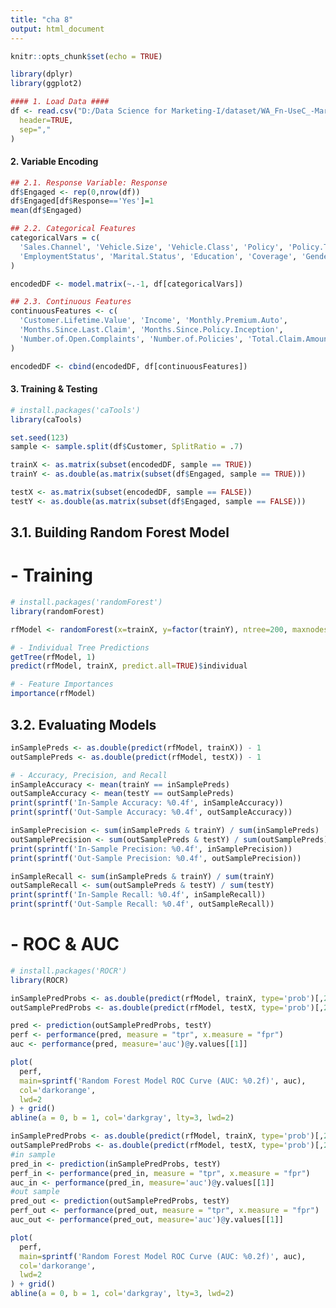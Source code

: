 ---
title: "cha 8"
output: html_document
---

```{r setup, include=FALSE}
knitr::opts_chunk$set(echo = TRUE)
```
```{r}
library(dplyr)
library(ggplot2)
```

```{r}
#### 1. Load Data ####
df <- read.csv("D:/Data Science for Marketing-I/dataset/WA_Fn-UseC_-Marketing-Customer-Value-Analysis.csv", 
  header=TRUE, 
  sep=","
)
```
#### 2. Variable Encoding ####

```{r}
## 2.1. Response Variable: Response
df$Engaged <- rep(0,nrow(df))
df$Engaged[df$Response=='Yes']=1
mean(df$Engaged)
```

```{r}
## 2.2. Categorical Features
categoricalVars = c(
  'Sales.Channel', 'Vehicle.Size', 'Vehicle.Class', 'Policy', 'Policy.Type',
  'EmploymentStatus', 'Marital.Status', 'Education', 'Coverage', 'Gender'
)

encodedDF <- model.matrix(~.-1, df[categoricalVars])
```

```{r}
## 2.3. Continuous Features
continuousFeatures <- c(
  'Customer.Lifetime.Value', 'Income', 'Monthly.Premium.Auto',
  'Months.Since.Last.Claim', 'Months.Since.Policy.Inception',
  'Number.of.Open.Complaints', 'Number.of.Policies', 'Total.Claim.Amount'
)

encodedDF <- cbind(encodedDF, df[continuousFeatures])
```

#### 3. Training & Testing ####

```{r}
# install.packages('caTools')
library(caTools)
```

```{r}
set.seed(123)
sample <- sample.split(df$Customer, SplitRatio = .7)
```

```{r}
trainX <- as.matrix(subset(encodedDF, sample == TRUE))
trainY <- as.double(as.matrix(subset(df$Engaged, sample == TRUE)))
```

```{r}
testX <- as.matrix(subset(encodedDF, sample == FALSE))
testY <- as.double(as.matrix(subset(df$Engaged, sample == FALSE)))
```

## 3.1. Building Random Forest Model

# - Training
```{r}
# install.packages('randomForest')
library(randomForest)
```
```{r}
rfModel <- randomForest(x=trainX, y=factor(trainY), ntree=200, maxnodes=24)
```

```{r}
# - Individual Tree Predictions
getTree(rfModel, 1)
predict(rfModel, trainX, predict.all=TRUE)$individual
```

```{r}
# - Feature Importances
importance(rfModel)
```

## 3.2. Evaluating Models

```{r}
inSamplePreds <- as.double(predict(rfModel, trainX)) - 1
outSamplePreds <- as.double(predict(rfModel, testX)) - 1
```

```{r}
# - Accuracy, Precision, and Recall
inSampleAccuracy <- mean(trainY == inSamplePreds)
outSampleAccuracy <- mean(testY == outSamplePreds)
print(sprintf('In-Sample Accuracy: %0.4f', inSampleAccuracy))
print(sprintf('Out-Sample Accuracy: %0.4f', outSampleAccuracy))

inSamplePrecision <- sum(inSamplePreds & trainY) / sum(inSamplePreds)
outSamplePrecision <- sum(outSamplePreds & testY) / sum(outSamplePreds)
print(sprintf('In-Sample Precision: %0.4f', inSamplePrecision))
print(sprintf('Out-Sample Precision: %0.4f', outSamplePrecision))

inSampleRecall <- sum(inSamplePreds & trainY) / sum(trainY)
outSampleRecall <- sum(outSamplePreds & testY) / sum(testY)
print(sprintf('In-Sample Recall: %0.4f', inSampleRecall))
print(sprintf('Out-Sample Recall: %0.4f', outSampleRecall))
```

# - ROC & AUC
```{r}
# install.packages('ROCR')
library(ROCR)
```

```{r}
inSamplePredProbs <- as.double(predict(rfModel, trainX, type='prob')[,2])
outSamplePredProbs <- as.double(predict(rfModel, testX, type='prob')[,2])

pred <- prediction(outSamplePredProbs, testY)
perf <- performance(pred, measure = "tpr", x.measure = "fpr") 
auc <- performance(pred, measure='auc')@y.values[[1]]

plot(
  perf, 
  main=sprintf('Random Forest Model ROC Curve (AUC: %0.2f)', auc), 
  col='darkorange', 
  lwd=2
) + grid()
abline(a = 0, b = 1, col='darkgray', lty=3, lwd=2)
```
```{r}
inSamplePredProbs <- as.double(predict(rfModel, trainX, type='prob')[,2])
outSamplePredProbs <- as.double(predict(rfModel, testX, type='prob')[,2])
#in sample
pred_in <- prediction(inSamplePredProbs, testY)
perf_in <- performance(pred_in, measure = "tpr", x.measure = "fpr") 
auc_in <- performance(pred_in, measure='auc')@y.values[[1]]
#out sample
pred_out <- prediction(outSamplePredProbs, testY)
perf_out <- performance(pred_out, measure = "tpr", x.measure = "fpr") 
auc_out <- performance(pred_out, measure='auc')@y.values[[1]]

plot(
  perf, 
  main=sprintf('Random Forest Model ROC Curve (AUC: %0.2f)', auc), 
  col='darkorange', 
  lwd=2
) + grid()
abline(a = 0, b = 1, col='darkgray', lty=3, lwd=2)
```

